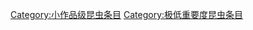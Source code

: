 {{emptycat}}
{{昆虫条目统计表}}

[[Category:小作品级昆虫条目|Category:小作品级昆虫条目]]
[[Category:极低重要度昆虫条目|Category:极低重要度昆虫条目]]